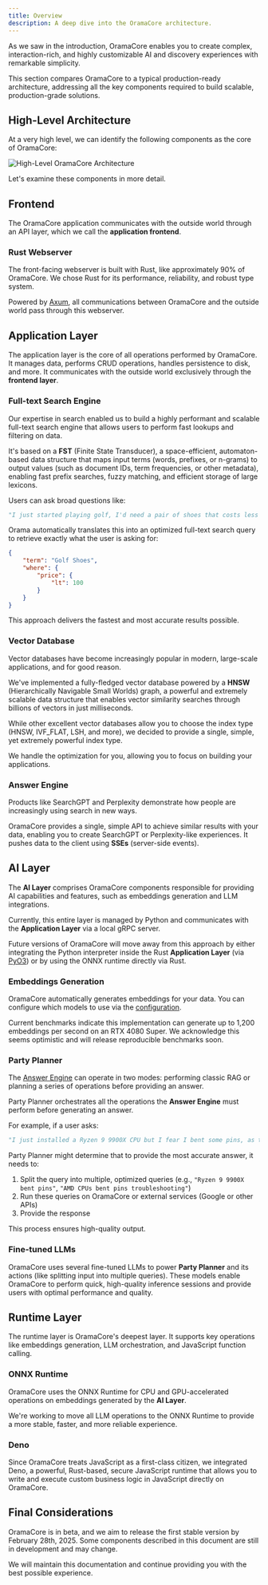 ```yaml
---
title: Overview
description: A deep dive into the OramaCore architecture.
---
```


As we saw in the introduction, OramaCore enables you to create complex, interaction-rich, and highly customizable AI and discovery experiences with remarkable simplicity.

This section compares OramaCore to a typical production-ready architecture, addressing all the key components required to build scalable, production-grade solutions.

## High-Level Architecture

At a very high level, we can identify the following components as the core of OramaCore:

![High-Level OramaCore Architecture](/docs/architecture/high-level.png)

Let's examine these components in more detail.

## Frontend

The OramaCore application communicates with the outside world through an API layer, which we call the **application frontend**.

### Rust Webserver

The front-facing webserver is built with Rust, like approximately 90% of OramaCore. We chose Rust for its performance, reliability, and robust type system.

Powered by [Axum](https://github.com/tokio-rs/axum), all communications between OramaCore and the outside world pass through this webserver.

## Application Layer

The application layer is the core of all operations performed by OramaCore. It manages data, performs CRUD operations, handles persistence to disk, and more. It communicates with the outside world exclusively through the **frontend layer**.

### Full-text Search Engine

Our expertise in search enabled us to build a highly performant and scalable full-text search engine that allows users to perform fast lookups and filtering on data.

It's based on a **FST** (Finite State Transducer), a space-efficient, automaton-based data structure that maps input terms (words, prefixes, or n-grams) to output values (such as document IDs, term frequencies, or other metadata), enabling fast prefix searches, fuzzy matching, and efficient storage of large lexicons.

Users can ask broad questions like:

```python
"I just started playing golf, I'd need a pair of shoes that costs less than $100"
```

Orama automatically translates this into an optimized full-text search query to retrieve exactly what the user is asking for:

```json
{
    "term": "Golf Shoes",
    "where": {
        "price": {
            "lt": 100
        }
    }
}
```

This approach delivers the fastest and most accurate results possible.

### Vector Database

Vector databases have become increasingly popular in modern, large-scale applications, and for good reason.

We've implemented a fully-fledged vector database powered by a **HNSW** (Hierarchically Navigable Small Worlds) graph, a powerful and extremely scalable data structure that enables vector similarity searches through billions of vectors in just milliseconds.

While other excellent vector databases allow you to choose the index type (HNSW, IVF_FLAT, LSH, and more), we decided to provide a single, simple, yet extremely powerful index type.

We handle the optimization for you, allowing you to focus on building your applications.

### Answer Engine

Products like SearchGPT and Perplexity demonstrate how people are increasingly using search in new ways.

OramaCore provides a single, simple API to achieve similar results with your data, enabling you to create SearchGPT or Perplexity-like experiences. It pushes data to the client using **SSEs** (server-side events).

## AI Layer

The **AI Layer** comprises OramaCore components responsible for providing AI capabilities and features, such as embeddings generation and LLM integrations.

Currently, this entire layer is managed by Python and communicates with the **Application Layer** via a local gRPC server.

Future versions of OramaCore will move away from this approach by either integrating the Python interpreter inside the Rust **Application Layer** (via [PyO3](https://github.com/PyO3/pyo3)) or by using the ONNX runtime directly via Rust.

### Embeddings Generation

OramaCore automatically generates embeddings for your data. You can configure which models to use via the [configuration](/docs/guide/configuration).

Current benchmarks indicate this implementation can generate up to 1,200 embeddings per second on an RTX 4080 Super. We acknowledge this seems optimistic and will release reproducible benchmarks soon.

### Party Planner

The [Answer Engine](#answer-engine) can operate in two modes: performing classic RAG or planning a series of operations before providing an answer.

Party Planner orchestrates all the operations the **Answer Engine** must perform before generating an answer.

For example, if a user asks:

```python
"I just installed a Ryzen 9 9900X CPU but I fear I bent some pins, as the PC doesn't turn on. What should I do?"
```

Party Planner might determine that to provide the most accurate answer, it needs to:

1. Split the query into multiple, optimized queries (e.g., `"Ryzen 9 9900X bent pins"`, `"AMD CPUs bent pins troubleshooting"`)
2. Run these queries on OramaCore or external services (Google or other APIs)
3. Provide the response

This process ensures high-quality output.

### Fine-tuned LLMs

OramaCore uses several fine-tuned LLMs to power **Party Planner** and its actions (like splitting input into multiple queries). These models enable OramaCore to perform quick, high-quality inference sessions and provide users with optimal performance and quality.

## Runtime Layer

The runtime layer is OramaCore's deepest layer. It supports key operations like embeddings generation, LLM orchestration, and JavaScript function calling.

### ONNX Runtime

OramaCore uses the ONNX Runtime for CPU and GPU-accelerated operations on embeddings generated by the **AI Layer**.

We're working to move all LLM operations to the ONNX Runtime to provide a more stable, faster, and more reliable experience.

### Deno

Since OramaCore treats JavaScript as a first-class citizen, we integrated Deno, a powerful, Rust-based, secure JavaScript runtime that allows you to write and execute custom business logic in JavaScript directly on OramaCore.

## Final Considerations

OramaCore is in beta, and we aim to release the first stable version by February 28th, 2025. Some components described in this document are still in development and may change.

We will maintain this documentation and continue providing you with the best possible experience.